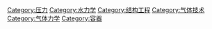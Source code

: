 {{catmore}}
{{Commonscat|Pressure vessels}}

[[Category:压力|Category:压力]]
[[Category:水力学|Category:水力学]]
[[Category:结构工程|Category:结构工程]]
[[Category:气体技术|Category:气体技术]]
[[Category:气体力学|Category:气体力学]]
[[Category:容器|Category:容器]]